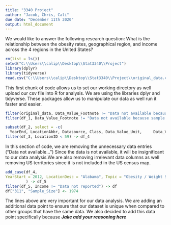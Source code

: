 ---
title: "3340 Project"
author: "Jacob, Chris, Cali"
due date: "December 11th 2020"
output: html_document
---

We would like to answer the following research question: What is the relationship between the obesity rates, geographical region, and income across the 4 regions in the United States?

```{r setup, include=FALSE}
rm(list = ls())
setwd("C:\\Users\\calip\\Desktop\\Stat3340\\Project")
library(dplyr)
library(tidyverse)
read.csv("C:\\Users\\calip\\Desktop\\Stat3340\\Project\\original_data.csv") -> original_data
```

This first chunk of code allows us to set our working directory as well upload our csv file into R for analysis. We are using the libraries dplyr and tidyverse. These packages allow us to manipulate our data  as well run it faster and easier. 

```{r}
filter(original_data, Data_Value_Footnote != "Data not available because sample size is insufficient.") -> df_1
filter(df_1, Data_Value_Footnote != "Data not available because sample size is insufficient.  If data only missing for the confidence interval, the confidence interval was not calculated.") -> df_2

subset(df_2, select = -c(
  YearEnd, LocationAbbr, Datasource, Class, Data_Value_Unit,     Data_Value_Type, Data_Value_Alt, Data_Value_Footnote,   DataValueTypeID, StratificationCategoryId1, StratificationID1, ClassID, TopicID, QuestionID)) -> df_3
filter(df_3, LocationID < 59) -> df_4
```

In this section of code, we are removing the unnecessary data entries ("Data not available...") Since the data is not available, it will be insignificant to our data analysis.We are also removing irrelevant data columns as well removing US territories since it is not included in the US census map. 

```{r}
add_case(df_4, 
YearStart = 2012, LocationDesc = "Alabama", Topic = "Obesity / Weight Status", Question = "Percent of adults aged 18 years and older who have obesity", Data_Value = 29.999, Data_Value_Footnote_Symbol = "", Low_Confidence_Limit = 23.999, High_Confidence_Limit = 33.499, Sample_Size = 1255, Total = "", Age.years. = "", Education = "", Gender = "", Income = "", Race.Ethnicity = "Asian", GeoLocation = "(32.84057112200048, -86.63186076199969)", LocationID = 1, StratificationCategory1 = "Race/Ethnicity", Stratification1 = "Asian"         
         ) -> df_5
filter(df_5, Income != "Data not reported") -> df
df["311", "Sample_Size"] <- 1974
```

The lines above are very important for our data analysis. We are adding an additional data point to ensure that our dataset is unique when compared to other groups that have the same data. We also decided to add this data point specifically because ___Jake add your reasoning here___
